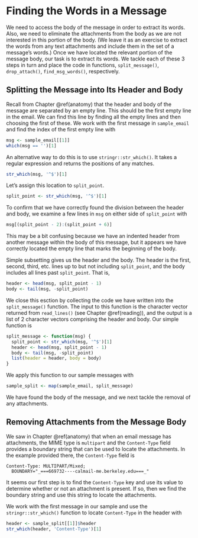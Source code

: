 # Finding the Words in a Message {#finding-words}

We need to access the body of the message in order to extract its words. Also, we need to eliminate the attachments from the body as we are not interested in this portion of the body. (We leave it as an exercise to extract the words from any text attachments and include them in the set of a message's words.) Once we have located the relevant portion of the message body, our task is to extract its words. We tackle each of these 3 steps in turn and place the code in functions, `split_message()`, `drop_attach()`, `find_msg_words()`, respectively.

## Splitting the Message into Its Header and Body

Recall from Chapter \@ref(anatomy) that the header and body of the message are separated by an empty line. This should be the first empty line in the email. We can find this line by finding all the empty lines and then choosing the first of these. We work with the first message in `sample_email` and find the index of the first empty line with

```r
msg <- sample_email[[1]]
which(msg == '')[1]
```

An alternative way to do this is to use `stringr::str_which()`. It takes a regular expression and returns the positions of any matches.

```r
str_which(msg, '^$')[1]
```

Let's assign this location to `split_point`.

```r
split_point <- str_which(msg, '^$')[1]
```

To confirm that we have correctly found the division between the header and body, we examine a few lines in `msg` on either side of `split_point` with

```r
msg[(split_point - 2):(split_point + 6)]
```

This may be a bit confusing because we have an indented header from another message within the body of this message, but it appears we have correctly located the empty line that marks the beginning of the body.

Simple subsetting gives us the header and the body. The header is the first, second, third, etc. lines up to but not including `split_point`, and the body includes all lines past `split_point`. That is,

```r
header <- head(msg, split_point - 1)
body <- tail(msg, -split_point)
```

We close this esction by collecting the code we have written into the `split_message()` function. The input to this function is the character vector returned from `read_lines()` (see Chapter \@ref(reading)), and the output is a list of 2 character vectors comprising the header and body. Our simple function is

```r
split_message <- function(msg) {
  split_point <- str_which(msg, '^$')[1]
  header <- head(msg, split_point - 1)
  body <- tail(msg, -split_point)
  list(header = header, body = body)
}
```

We apply this function to our sample messages with

```r
sample_split <- map(sample_email, split_message)
```

We have found the body of the message, and we next tackle the removal of any attachments.

## Removing Attachments from the Message Body

We saw in Chapter \@ref(anatomy) that when an email message has attachments, the MIME type is `multipart` and the `Content-Type` field provides a boundary string that can be used to locate the attachments. In the example provided there, the `Content-Type` field is

```
Content-Type: MULTIPART/Mixed;
  BOUNDARY="_===669732----calmail-me.berkeley.edu===_"
```

It seems our first step is to find the `Content-Type` key and use its value to determine whether or not an attachment is present. If so, then we find the boundary string and use this string to locate the attachments.

We work with the first message in our sample and use the `stringr::str_which()` function to locate `Content-Type` in the header with 

```r
header <- sample_split[[1]]$header
str_which(header, 'Content-Type')[1]
```

